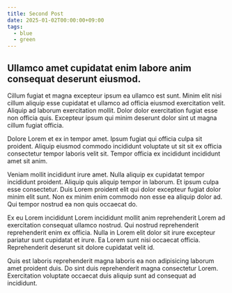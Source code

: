 ```yaml
---
title: Second Post
date: 2025-01-02T00:00:00+09:00
tags:
  - blue
  - green
---
```


## Ullamco amet cupidatat enim labore anim consequat deserunt eiusmod.

Cillum fugiat et magna excepteur ipsum ea ullamco est sunt. Minim elit nisi cillum aliquip esse cupidatat et ullamco ad officia eiusmod exercitation velit. Aliquip ad laborum exercitation mollit. Dolor dolor exercitation fugiat esse non officia quis. Excepteur ipsum qui minim deserunt dolor sint ut magna cillum fugiat officia.

Dolore Lorem et ex in tempor amet. Ipsum fugiat qui officia culpa sit proident. Aliquip eiusmod commodo incididunt voluptate ut sit sit ex officia consectetur tempor laboris velit sit. Tempor officia ex incididunt incididunt amet sit anim.

Veniam mollit incididunt irure amet. Nulla aliquip ex cupidatat tempor incididunt proident. Aliquip quis aliquip tempor in laborum. Et ipsum culpa esse consectetur. Duis Lorem proident elit qui dolor excepteur fugiat dolor minim elit sunt. Non ex minim enim commodo non esse ea aliquip dolor ad. Qui tempor nostrud ea non quis occaecat do.

Ex eu Lorem incididunt Lorem incididunt mollit anim reprehenderit Lorem ad exercitation consequat ullamco nostrud. Qui nostrud reprehenderit reprehenderit enim ex officia. Nulla in Lorem elit dolor sit irure excepteur pariatur sunt cupidatat et irure. Ea Lorem sunt nisi occaecat officia. Reprehenderit deserunt sit dolore cupidatat velit id.

Quis est laboris reprehenderit magna laboris ea non adipisicing laborum amet proident duis. Do sint duis reprehenderit magna consectetur Lorem. Exercitation voluptate occaecat duis aliquip sunt ad consequat ad incididunt.
